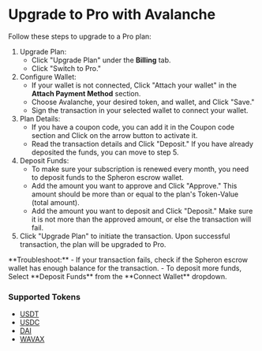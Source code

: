 
# Upgrade to Pro with Avalanche

Follow these steps to upgrade to a Pro plan:

1. Upgrade Plan:
   - Click "Upgrade Plan" under the **Billing** tab.
   - Click "Switch to Pro."
2. Configure Wallet:
   - If your wallet is not connected, Click "Attach your wallet" in the **Attach Payment Method** section.
   - Choose Avalanche, your desired token, and wallet, and Click "Save."
   - Sign the transaction in your selected wallet to connect your wallet.
3. Plan Details:
   - If you have a coupon code, you can add it in the Coupon code section and Click on the arrow button to activate it.
   - Read the transaction details and Click "Deposit." If you have already deposited the funds, you can move to step 5.
4. Deposit Funds:
   - To make sure your subscription is renewed every month, you need to deposit funds to the Spheron escrow wallet.
   - Add the amount you want to approve and Click "Approve." This amount should be more than or equal to the plan's Token-Value (total amount).
   - Add the amount you want to deposit and Click "Deposit." Make sure it is not more than the approved amount, or else the transaction will fail.
5. Click "Upgrade Plan" to initiate the transaction. Upon successful transaction, the plan will be upgraded to Pro.

<Callout>
  **Troubleshoot:**
  - If your transaction fails, check if the Spheron escrow wallet has enough balance for the transaction. 
  - To deposit more funds, Select **Deposit Funds** from the **Connect Wallet** dropdown.
</Callout>

### Supported Tokens

- [USDT](https://snowtrace.io/token/0xc7198437980c041c805a1edcba50c1ce5db95118)
- [USDC](https://snowtrace.io/token/0xb97ef9ef8734c71904d8002f8b6bc66dd9c48a6e)
- [DAI](https://snowtrace.io/token/0xd586E7F844cEa2F87f50152665BCbc2C279D8d70)
- [WAVAX](https://snowtrace.io/token/0xb31f66aa3c1e785363f0875a1b74e27b85fd66c7)

<Navigation name="Upgrade to Pro with Avalanche" />
